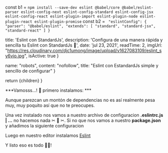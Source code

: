 const b1 = `
  npm install --save-dev eslint @babel/core @babel/eslint-parser eslint-config-next eslint-config-standard eslint-config-jsx eslint-config-react eslint-plugin-import eslint-plugin-node eslint-plugin-react eslint-plugin-promise
`
const b2 = `
"eslintConfig": {
    "parser": "@babel/eslint",
    "extends": [
      "standard",
      "standard-jsx",
      "standard-react"
    ]
}`

  title: 'Eslint con StandardJs',
  description: 'Configura de una manera rápida y sencílla tu Eslint con StandardJs 🐇',
  date: 'jul 23, 2021',
  readTime: 2,
  imgUrl: "https://res.cloudinary.com/djc1umong/image/upload/v1627083109/eslint_sy6vio.jpg",
  isActive: true
}

  name: "robots",
  content: "nofollow",
  title: "Eslint con EstandardJs simple y sencíllo de configurar"
}

  return <BlogPost meta={meta} seo={seo}>{children}</BlogPost>
}

***Vamosss...! 🐇 primero instalamos: ***

<HighlightCodeBlock block={b1} />

Aunque parezcan un montón de dependencias no es así realmente pesa muy, muy poquito así que no
te preocupes.

Una vez instalado nos vamos a nuestro archivo de configuracion **.eslintrc.js | ...** no hacemos nada ✂ 👀 ✂. Si no que
nos vamos a nuestro **package.json** y añadimos la siguiente configuracion

<HighlightCodeBlock block={b2}/>

Luego en nuestro editor instalamos [Eslint](https://marketplace.visualstudio.com/items?itemName=dbaeumer.vscode-eslint "Eslint")

Y listo eso es todo 💖😎!
